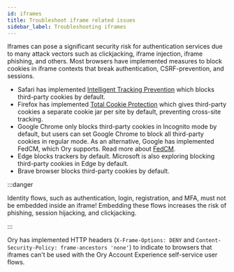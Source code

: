```yaml
---
id: iframes
title: Troubleshoot iframe related issues
sidebar_label: Troubleshooting iframes
---
```


Iframes can pose a significant security risk for authentication services due to many attack vectors such as clickjacking, iframe
injection, iframe phishing, and others. Most browsers have implemented measures to block cookies in iframe contexts that break
authentication, CSRF-prevention, and sessions.

- Safari has implemented [Intelligent Tracking Prevention](https://webkit.org/blog/7675/intelligent-tracking-prevention/) which
  blocks third-party cookies by default.
- Firefox has implemented
  [Total Cookie Protection](https://blog.mozilla.org/en/mozilla/firefox-rolls-out-total-cookie-protection-by-default-to-all-users-worldwide/)
  which gives third-party cookies a separate cookie jar per site by default, preventing cross-site tracking.
- Google Chrome only blocks third-party cookies in Incognito mode by default, but users can set Google Chrome to block all
  third-party cookies in regular mode. As an alternative, Google has implemented FedCM, which Ory supports. Read more about
  [FedCM](../kratos/social-signin/fedcm.mdx).
- Edge blocks trackers by default. Microsoft is also exploring blocking third-party cookies in Edge by default.
- Brave browser blocks third-party cookies by default.

:::danger

Identity flows, such as authentication, login, registration, and MFA, must not be embedded inside an iframe! Embedding these flows
increases the risk of phishing, session hijacking, and clickjacking.

:::

Ory has implemented HTTP headers (`X-Frame-Options: DENY` and `Content-Security-Policy: frame-ancestors 'none'`) to indicate to
browsers that iframes can't be used with the Ory Account Experience self-service user flows.
